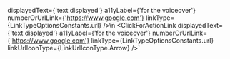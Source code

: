 

displayedText={'text displayed'}
a11yLabel={'for the voiceover'}
numberOrUrlLink={'https://www.google.com'} 
linkType={LinkTypeOptionsConstants.url} />\n
<ClickForActionLink 
displayedText={'text displayed'}
a11yLabel={'for the voiceover'}
numberOrUrlLink={'https://www.google.com'} 
linkType={LinkTypeOptionsConstants.url} 
linkUrlIconType={LinkUrlIconType.Arrow} />`


<ComponentTopInfo componentName="ClickForActionLink" example={exampleString} codeString={ClickForActionLinkString} />
